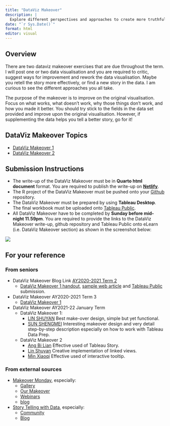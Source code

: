 ```yaml
---
title: "DataViz Makeover"
description: |
  Explore different perspectives and approaches to create more truthful and enlightening data visualisation
date: "`r Sys.Date()`"
format: html
editor: visual
---
```


## Overview

There are two dataviz makeover exercises that are due throughout the term. I will post one or two data visualisation and you are required to critic, suggest ways for improvement and rework the data visualisation. Maybe you retell the story more effectively, or find a new story in the data. I am curious to see the different approaches you all take.

The purpose of the makeover is to improve on the original visualisation. Focus on what works, what doesn't work, why those things don't work, and how you made it better. You should try stick to the fields in the data set provided and improve upon the original visualisation. However, if supplementing the data helps you tell a better story, go for it!

## DataViz Makeover Topics

-   [DataViz Makeover 1]()
-   [DataViz Makeover 2]()

## Submission Instructions

-   The write-up of the DataViz Makeover must be in **Quarto html document** format. You are required to publish the write-up on [**Netlify**](https://www.netlify.com/).
-   The R project of the DataViz Makeover must be pushed onto your [Github](https://github.com/) repository.
-   The DataViz Makeover must be prepared by using **Tableau Desktop**. The final workbook must be uploaded onto [Tableau Public](https://public.tableau.com/en-us/s/).
-   All DataViz Makeover have to be completed by **Sunday before mid-night 11.59pm**. You are required to provide the links to the DataViz Makeover write-up, github repository and Tableau Public onto eLearn (i.e. DataViz Makeover section) as shown in the screenshot below:

![](img/image2.jpg)

## For your reference

### From seniors

-   DataViz Makeover Blog Link [AY2020-2021 Term 2](https://wiki.smu.edu.sg/2021t2isss608/DataViz#DataViz_Makeover_Blog_Link)
    -   [DataViz Makeover 1 handout](others/ISSS608_AY2020-21T2_DataViz1.pdf), [sample web article](https://kaichinlim.netlify.app/posts/2021-01-24-dataviz-makeover-1/) and [Tableau Public](https://public.tableau.com/profile/kai.chin#!/vizhome/DataViz1_16113674336320/Sheet1?publish=yes) submission.
-   DataViz Makeover AY2020-2021 Term 3
    -   [DataViz Makeover 1](DataViz-AY2020-21T3/DataViz1.html)
-   DataViz Makeover AY2021-22 January Term
    -   DataViz Makeover 1:
        -   [LIN SHUYAN](https://lins-92-isss608.netlify.app/data_viz/data_viz_1/data_viz_1) Best make-over design, simple but yet functional.
        -   [SUN SHENGMEI](https://isss608visualanalyticssun.netlify.app/dataviz/dataviz1/dataviz1) Interesting makeover design and very detail step-by-step description especially on how to work with Tableau Data Prep.
    -   DataViz Makeover 2
        -   [Ang Bi Lian](https://bilian-mitb2021.netlify.app/th_ex/dataviz2/dataviz2) Effective used of Tableau Story.
        -   [Lin Shuyan](https://lins-92-isss608.netlify.app/data_viz/data_viz_2/data_viz_2) Creative implementation of linked views.
        -   [Min Xiaoqi](https://mxqvisual.netlify.app/dataviz/dataviz2/dataviz2) Effective used of interactive tooltip.

### From external sources

-   [Makeover Monday](https://www.makeovermonday.co.uk/), especially:
    -   [Gallery](https://www.makeovermonday.co.uk/gallery/)
    -   [Our Makeover](https://www.makeovermonday.co.uk/makeovers/)
    -   [Webinars](https://www.makeovermonday.co.uk/webinars/)
    -   [blog](https://www.makeovermonday.co.uk/blog/)
-   [Story Telling with Data](http://www.storytellingwithdata.com/), especially:
    -   [Community](https://community.storytellingwithdata.com/)
    -   [Blog](http://www.storytellingwithdata.com/blog)
